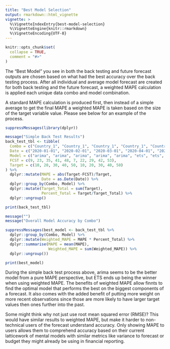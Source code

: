 ```yaml
---
title: "Best Model Selection"
output: rmarkdown::html_vignette
vignette: >
  %\VignetteIndexEntry{best-model-selection}
  %\VignetteEngine{knitr::rmarkdown}
  %\VignetteEncoding{UTF-8}
---
```


```r
knitr::opts_chunk$set(
  collapse = TRUE,
  comment = "#>"
)
```

The "Best Model" you see in both the back testing and future forecast outputs are chosen based on what had the best accuracy over the back testing process. After all individual and average model forecast are created for both back testing and the future forecast, a weighted MAPE calculation is applied each unique data combo and model combination. 

A standard MAPE calculation is produced first, then instead of a simple average to get the final MAPE a weighted MAPE is taken based on the size of the target variable value. Please see below for an example of the process. 

```r
suppressMessages(library(dplyr))

message("Simple Back Test Results")
back_test_tbl <- tibble(
  Combo = c("Country_1", "Country_1", "Country_1", "Country_1", "Country_1", "Country_1", "Country_1", "Country_1", "Country_1", "Country_1"), 
  Date = c("2020-01-01", "2020-02-01", "2020-03-01", "2020-04-01", "2020-05-01", "2020-01-01", "2020-02-01", "2020-03-01", "2020-04-01", "2020-05-01"), 
  Model = c("arima", "arima", "arima", "arima", "arima", "ets", "ets", "ets", "ets", "ets"), 
  FCST = c(9, 23, 35, 41, 48, 7, 22, 29, 42, 53), 
  Target = c(10, 20, 30, 40, 50, 10, 20, 30, 40, 50)
) %>%
  dplyr::mutate(MAPE = abs(Target-FCST)/Target, 
                Date = as.Date(Date)) %>%
  dplyr::group_by(Combo, Model) %>%
  dplyr::mutate(Target_Total = sum(Target), 
                Percent_Total = Target/Target_Total) %>%
  dplyr::ungroup()

print(back_test_tbl)

message("")
message("Overall Model Accuracy by Combo")

suppressMessages(best_model <- back_test_tbl %>%
  dplyr::group_by(Combo, Model) %>%
  dplyr::mutate(Weighted_MAPE = MAPE * Percent_Total) %>%
  dplyr::summarise(MAPE = mean(MAPE), 
                   Weighted_MAPE = sum(Weighted_MAPE)) %>%
  dplyr::ungroup())

print(best_model)

```


During the simple back test process above, arima seems to be the better model from a pure MAPE perspective, but ETS ends up being the winner when using weighted MAPE. The benefits of weighted MAPE allow finnts to find the optimal model that performs the best on the biggest components of a forecast. It also comes with the added benefit of putting more weight on more recent observations since those are more likely to have larger target values then ones further into the past. 

Some might think why not just use root mean squared error (RMSE)? This would have similar results to weighted MAPE, but make it harder to non-technical users of the forecast understand accuracy. Only showing MAPE to users allows them to comprehend accuracy based on their current latticework of mental models with similar metrics like variance to forecast or budget they might already be using in financial reporting. 


